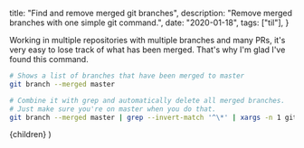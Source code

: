 
  title: "Find and remove merged git branches",
  description: "Remove merged branches with one simple git command.",
  date: "2020-01-18",
  tags: ["til"],
}

Working in multiple repositories with multiple branches and many PRs, it's very easy to lose track of what has been merged. That's why I'm glad I've found this command.

```bash
# Shows a list of branches that have been merged to master
git branch --merged master

# Combine it with grep and automatically delete all merged branches.
# Just make sure you're on master when you do that.
git branch --merged master | grep --invert-match '^\*' | xargs -n 1 git branch -d
```

  <BlogPostLayout meta={meta}>{children}</BlogPostLayout>
)

